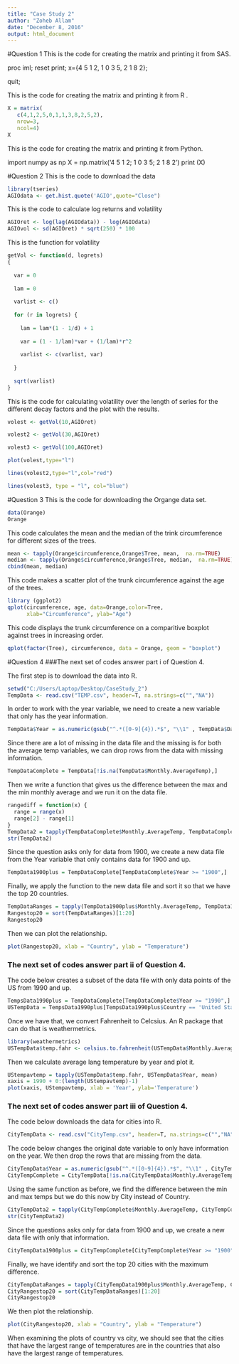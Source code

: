 ---
title: "Case Study 2"
author: "Zoheb Allam"
date: "December 8, 2016"
output: html_document
---
#Question 1
This is the code for creating the matrix and printing it from SAS.

proc iml;
reset print;
x={4 5 1 2, 1 0 3 5, 2 1 8 2};

quit;

This is the code for creating the matrix and printing it from R .
```{r}
X = matrix(
   c(4,1,2,5,0,1,1,3,8,2,5,2),
   nrow=3,
   ncol=4)
X
```

This is the code for creating the matrix and printing it from Python.

import numpy as np
X = np.matrix('4 5 1 2; 1 0 3 5; 2 1 8 2')
print (X) 

#Question 2
This is the code to download the data
```{r}
library(tseries)
AGIOdata <- get.hist.quote('AGIO',quote="Close")
```

This is the code to calculate log returns and volatility 
```{r}
AGIOret <- log(lag(AGIOdata)) - log(AGIOdata)
AGIOvol <- sd(AGIOret) * sqrt(250) * 100
```

This is the function for volatility
```{r}
getVol <- function(d, logrets)
{
  
  var = 0
  
  lam = 0
  
  varlist <- c()
  
  for (r in logrets) {
    
    lam = lam*(1 - 1/d) + 1
    
    var = (1 - 1/lam)*var + (1/lam)*r^2
    
    varlist <- c(varlist, var)
    
  }
  
  sqrt(varlist)
}
```

This is the code for calculating volatility over the length of series for the different decay factors and the plot with the results.
```{r}
volest <- getVol(10,AGIOret)

volest2 <- getVol(30,AGIOret)

volest3 <- getVol(100,AGIOret)

plot(volest,type="l")

lines(volest2,type="l",col="red")

lines(volest3, type = "l", col="blue")
```

#Question 3
This is the code for downloading the Organge data set.
```{r}
data(Orange)
Orange
```

This code calculates the mean and the median of the trink circumference for different sizes of the trees.
```{r}
mean <- tapply(Orange$circumference,Orange$Tree, mean,  na.rm=TRUE) 
median <- tapply(Orange$circumference,Orange$Tree, median,  na.rm=TRUE)
cbind(mean, median)
```

This code makes a scatter plot of the trunk circumference against the age of the trees. 
```{r}
library (ggplot2)
qplot(circumference, age, data=Orange,color=Tree, 
      xlab="Circumference", ylab="Age") 
```

This code displays the trunk circumference on a comparitive boxplot against trees in increasing order.
```{r}
qplot(factor(Tree), circumference, data = Orange, geom = "boxplot")
```

#Question 4
###The next set of codes answer part i of Question 4.


The first step is to download the data into R.
```{r}
setwd("C:/Users/Laptop/Desktop/CaseStudy_2")
TempData <- read.csv("TEMP.csv", header=T, na.strings=c("","NA"))
```

In order to work with the year variable, we need to create a new variable that only has the year information.
```{r}
TempData$Year = as.numeric(gsub("^.*([0-9]{4}).*$", "\\1" , TempData$Date))
```

Since there are a lot of missing in the data file and the missing is for both the average temp variables, we can drop rows from the data with missing information.
```{r}
TempDataComplete = TempData[!is.na(TempData$Monthly.AverageTemp),]
```

Then we write a function that gives us the difference between the max and the min monthly average and we run it on the data file. 
```{r}
rangediff = function(x) {
  range = range(x)
  range[2] - range[1]
}
TempData2 = tapply(TempDataComplete$Monthly.AverageTemp, TempDataComplete$Country, rangediff)
str(TempData2) 
```

Since the question asks only for data from 1900, we create a new data file from the Year variable that only contains data for 1900 and up. 
```{r}
TempData1900plus = TempDataComplete[TempDataComplete$Year >= "1900",]
```

Finally, we apply the function to the new data file and sort it so that we have the top 20 countries.
```{r}
TempDataRanges = tapply(TempData1900plus$Monthly.AverageTemp, TempData1900plus$Country, rangediff)
Rangestop20 = sort(TempDataRanges)[1:20]
Rangestop20
```

Then we can plot the relationship. 
```{r}
plot(Rangestop20, xlab = "Country", ylab = "Temperature")
```

### The next set of codes answer part ii of Question 4.


The code below creates a subset of the data file with only data points of the US from 1990 and up.
```{r}
TempsData1990plus = TempDataComplete[TempDataComplete$Year >= "1990",] 
USTempData = TempsData1990plus[TempsData1990plus$Country == 'United States',]
```

Once we have that, we convert Fahrenheit to Celcsius. An R package that can do that is weathermetrics. 
```{r}
library(weathermetrics)
USTempData$temp.fahr <- celsius.to.fahrenheit(USTempData$Monthly.AverageTemp, round = 2)
```

Then we calculate average lang temperature by year and plot it.
```{r}
UStempavtemp = tapply(USTempData$temp.fahr, USTempData$Year, mean)
xaxis = 1990 + 0:(length(UStempavtemp)-1)
plot(xaxis, UStempavtemp, xlab = 'Year', ylab='Temperature')
```

### The next set of codes answer part iii of Question 4.


The code below downloads the data for cities into R. 
```{r}
CityTempData <- read.csv("CityTemp.csv", header=T, na.strings=c("","NA"))
```

The code below changes the original date variable to only have information on the year. We then drop the rows that are missing from the data.
```{r}
CityTempData$Year = as.numeric(gsub("^.*([0-9]{4}).*$", "\\1" , CityTempData$Date))
CityTempComplete = CityTempData[!is.na(CityTempData$Monthly.AverageTemp),]
```

Using the same function as before, we find the difference between the  min and max temps but we do this now by City instead of Country.
```{r}
CityTempData2 = tapply(CityTempComplete$Monthly.AverageTemp, CityTempComplete$City, rangediff)
str(CityTempData2) 
```

Since the questions asks only for data from 1900 and up, we create a new data file with only that information.
```{r}
CityTempData1900plus = CityTempComplete[CityTempComplete$Year >= "1900",]
```

Finally, we have identify and sort the top 20 cities with the maximum difference. 
```{r}
CityTempDataRanges = tapply(CityTempData1900plus$Monthly.AverageTemp, CityTempData1900plus$City, rangediff)
CityRangestop20 = sort(CityTempDataRanges)[1:20]
CityRangestop20
```

We then plot the relationship.
```{r}
plot(CityRangestop20, xlab = "Country", ylab = "Temperature")
```

When examining the plots of country vs city, we should see that the cities that have the largest range of temperatures are in the countries that also have the largest range of temperatures.  
